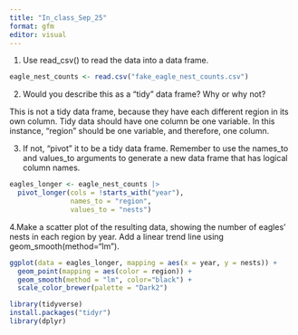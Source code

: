 ```yaml
---
title: "In_class_Sep_25"
format: gfm
editor: visual
---
```


1. Use read_csv() to read the data into a data frame. 

```r
eagle_nest_counts <- read.csv("fake_eagle_nest_counts.csv")
```


2. Would you describe this as a "tidy" data frame? Why or why not?

This is not a tidy data frame, because they have each different region in its own column. Tidy data should have one column be one variable. In this instance, "region" should be one variable, and therefore, one column.

3. If not, "pivot" it to be a tidy data frame. Remember to use the names_to and values_to arguments to generate a new data frame that has logical column names.

```r
eagles_longer <- eagle_nest_counts |>
  pivot_longer(cols = !starts_with("year"),
               names_to = "region",
               values_to = "nests")
```


4.Make a scatter plot of the resulting data, showing the number of eagles' nests in each region by year. Add a linear trend line using geom_smooth(method="lm"). 


```r
ggplot(data = eagles_longer, mapping = aes(x = year, y = nests)) +
  geom_point(mapping = aes(color = region)) +
  geom_smooth(method = "lm", color="black") +
  scale_color_brewer(palette = "Dark2")
```

```r
library(tidyverse)
install.packages("tidyr")
library(dplyr)
```




